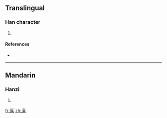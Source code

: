 ==Translingual==

===Han character===
{{Han char|rn=53|rad=广|as=08|sn=11|four=|canj=戈金戈木 (ICID)}}

# {{defn|Han|sort=广08}}

====References====
* {{Han ref|kx=0348.050|dkj=09383|dj=0658.090|hdz=20889.100|uh=5EBA|ud=24250}}

----

==Mandarin==

===Hanzi===
{{cmn-hanzi|pin=[[sōng]] ([[song1]])|wg=sung<sup>1</sup>}}

# {{defn|Mandarin|sort=广08}}

[[fr:庺]]
[[zh:庺]]